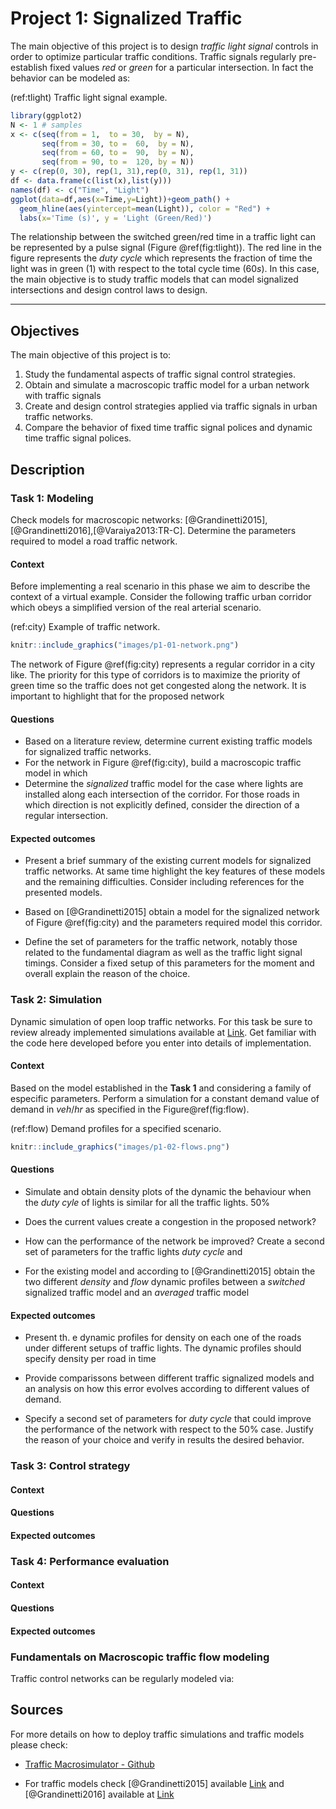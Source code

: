 # Project 1: Signalized Traffic

The main objective of this project is to design *traffic light signal* controls in order to optimize particular traffic conditions. Traffic signals regularly pre-establish fixed values *red* or *green* for a particular intersection. In fact the behavior can be modeled as: 

(ref:tlight) Traffic light signal example. 

```r
library(ggplot2)
N <- 1 # samples 
x <- c(seq(from = 1,  to = 30,  by = N),
       seq(from = 30, to =  60,  by = N),
       seq(from = 60, to =  90,  by = N),
       seq(from = 90, to =  120, by = N))
y <- c(rep(0, 30), rep(1, 31),rep(0, 31), rep(1, 31))
df <- data.frame(c(list(x),list(y)))
names(df) <- c("Time", "Light")
ggplot(data=df,aes(x=Time,y=Light))+geom_path() + 
  geom_hline(aes(yintercept=mean(Light)), color = "Red") + 
  labs(x='Time (s)', y = 'Light (Green/Red)')
```


The relationship between the switched green/red time in a traffic light can be represented by a pulse signal (Figure \@ref(fig:tlight)). The red line in the figure represents the *duty cycle* which represents the fraction of time the light was in green ($1$) with respect to the total cycle time ($60s$). In this case, the main objective is to study traffic models that can model signalized intersections and design control laws to design. 

***

## Objectives {-}

The main objective of this project is to: 

1. Study the fundamental aspects of traffic signal control strategies. 
2. Obtain and simulate a macroscopic traffic model for a urban network with traffic signals 
3. Create and design control strategies applied via traffic signals in urban traffic networks. 
4. Compare the behavior of fixed time traffic signal polices and dynamic time traffic signal polices. 

## Description {-}

### Task 1: Modeling {-}

Check models for macroscopic networks: [@Grandinetti2015], [@Grandinetti2016],[@Varaiya2013:TR-C]. Determine the parameters required to model a road traffic network. 

#### Context {-}

Before implementing a real scenario in this phase we aim to describe the context of a virtual example. Consider the following traffic urban corridor which obeys a simplified version of the real arterial scenario. 

(ref:city) Example of traffic network. 

```r
knitr::include_graphics("images/p1-01-network.png")
```

The network of Figure \@ref(fig:city) represents a regular corridor in a city like. The priority for this type of corridors is to maximize the priority of green time so the traffic does not get congested along the network. It is important to highlight that for the proposed network 

#### Questions {-}

* Based on a literature review, determine current existing traffic models for signalized traffic networks. 
* For the network in Figure \@ref(fig:city), build a macroscopic traffic model in which 
* Determine the *signalized* traffic model for the case where lights are installed along each intersection of the corridor. For those roads in which direction is not explicitly defined, consider the direction of a regular intersection. 


#### Expected outcomes {-}

* Present a brief summary of the existing current models for signalized traffic networks. At same time highlight the key features of these models and the remaining difficulties. Consider including references for the presented models. 

* Based on [@Grandinetti2015] obtain a model for the signalized network of Figure \@ref(fig:city) and the parameters required model this corridor. 

* Define the set of parameters for the traffic network, notably those related to the fundamental diagram as well as the traffic light signal timings. Consider a fixed setup of this parameters for the moment and overall explain the reason of the choice.  

### Task 2: Simulation {-}

Dynamic simulation  of open loop traffic networks. For this task be sure to review already implemented simulations available at [Link]((https://github.com/andres-ladino-ifsttar/traffic-macrosimulator)). Get familiar with the code here developed before you enter into details of implementation. 

#### Context {-}

Based on the model established in the **Task 1** and considering a family of especific parameters. Perform a simulation for a constant demand value of demand in $veh/hr$ as specified in the Figure\@ref(fig:flow). 

(ref:flow) Demand profiles for a specified scenario. 

```r
knitr::include_graphics("images/p1-02-flows.png")
```

#### Questions {-}

* Simulate and obtain density plots of the dynamic the behaviour when the *duty cyle* of lights is similar for all the traffic lights. $50\%$

* Does the current values create a congestion in the proposed network?

* How can the performance of the network be improved? Create a second set of parameters for the traffic lights *duty cycle* and 

* For the existing model and according to [@Grandinetti2015] obtain the two different *density* and *flow* dynamic profiles between a *switched* signalized traffic model and an *averaged* traffic model 

#### Expected outcomes {-}

* Present th. e dynamic profiles for density on each one of the roads under different setups of traffic lights. The dynamic profiles should specify density per road in time  

* Provide comparissons between different traffic signalized models and an analysis on how this error evolves according to different values of demand. 

* Specify a second set of parameters for *duty cycle* that could improve the performance of the network with respect to the $50\%$ case. Justify the reason of your choice and verify in results the desired behavior. 

### Task 3: Control strategy {-}

#### Context {-}

#### Questions {-}

#### Expected outcomes {-}

### Task 4: Performance evaluation {-}

#### Context {-}

#### Questions {-}

#### Expected outcomes {-}



### Fundamentals on Macroscopic traffic flow modeling {-}

Traffic control networks can be regularly modeled via: 

## Sources {-}

For more details on how to deploy traffic simulations and traffic models please check:

- [Traffic Macrosimulator - Github](https://github.com/andres-ladino-ifsttar/traffic-macrosimulator)

- For traffic models check [@Grandinetti2015] available [Link](https://hal.archives-ouvertes.fr/hal-01188535) and [@Grandinetti2016] available at [Link](https://hal.archives-ouvertes.fr/hal-01188811)